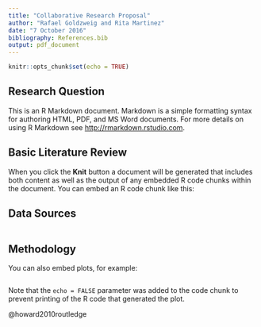 ```yaml
---
title: "Collaborative Research Proposal"
author: "Rafael Goldzweig and Rita Martinez"
date: "7 October 2016"
bibliography: References.bib
output: pdf_document
---
```


```r
knitr::opts_chunk$set(echo = TRUE)
```

## Research Question

This is an R Markdown document. Markdown is a simple formatting syntax for authoring HTML, PDF, and MS Word documents. For more details on using R Markdown see <http://rmarkdown.rstudio.com>.

## Basic Literature Review

When you click the **Knit** button a document will be generated that includes both content as well as the output of any embedded R code chunks within the document. You can embed an R code chunk like this:

## Data Sources

```r
```

## Methodology

You can also embed plots, for example:

```r

```

Note that the `echo = FALSE` parameter was added to the code chunk to prevent printing of the R code that generated the plot.


@howard2010routledge
